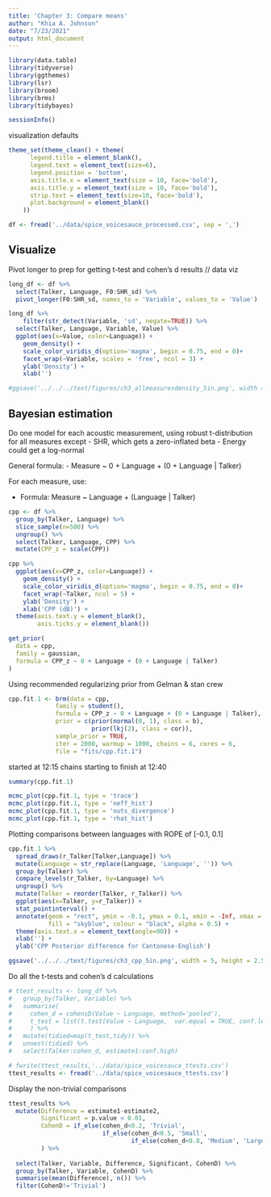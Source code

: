 ```yaml
---
title: 'Chapter 3: Compare means'
author: "Khia A. Johnson"
date: "7/23/2021"
output: html_document
---
```


```r
library(data.table)
library(tidyverse)
library(ggthemes)
library(lsr)
library(broom)
library(brms)
library(tidybayes)

sessionInfo()
```

visualization defaults
```r
theme_set(theme_clean() + theme(
      legend.title = element_blank(),
      legend.text = element_text(size=6),
      legend.position = 'bottom',
      axis.title.x = element_text(size = 10, face='bold'),
      axis.title.y = element_text(size = 10, face='bold'),
      strip.text = element_text(size=10, face='bold'),
      plot.background = element_blank()
    ))
```


```r
df <- fread('../data/spice_voicesauce_processed.csv', sep = ',') 
```

## Visualize

Pivot longer to prep for getting t-test and cohen's d results // data viz
```r
long_df <- df %>%
  select(Talker, Language, F0:SHR_sd) %>%
  pivot_longer(F0:SHR_sd, names_to = 'Variable', values_to = 'Value')
```

```r
long_df %>%
    filter(str_detect(Variable, 'sd', negate=TRUE)) %>%
  select(Talker, Language, Variable, Value) %>%
  ggplot(aes(x=Value, color=Language)) +
    geom_density() +
    scale_color_viridis_d(option='magma', begin = 0.75, end = 0)+
    facet_wrap(~Variable, scales = 'free', ncol = 3) +
    ylab('Density') +
    xlab('')

#ggsave('../../../text/figures/ch3_allmeasuresdensity_5in.png', width = 5, height = 6.5)

```


## Bayesian estimation

Do one model for each acoustic measurement, using robust t-distribution for all measures except 
- SHR, which gets a zero-inflated beta
- Energy could get a log-normal

General formula:
- Measure ~ 0 + Language + (0 + Language | Talker)

For each measure, use:

- Formula: Measure ~ Language + (Language | Talker)

```r
cpp <- df %>%
  group_by(Talker, Language) %>%
  slice_sample(n=500) %>%
  ungroup() %>%
  select(Talker, Language, CPP) %>%
  mutate(CPP_z = scale(CPP))

```

```r
cpp %>%
  ggplot(aes(x=CPP_z, color=Language)) +
    geom_density() +
    scale_color_viridis_d(option='magma', begin = 0.75, end = 0)+
    facet_wrap(~Talker, ncol = 5) +
    ylab('Density') +
    xlab('CPP (dB)') +
  theme(axis.text.y = element_blank(),
        axis.ticks.y = element_blank())
```

```r
get_prior(
  data = cpp, 
  family = gaussian,
  formula = CPP_z ~ 0 + Language + (0 + Language | Talker)
)
```


Using recommended regularizing prior from Gelman & stan crew
```r
cpp.fit.1 <- brm(data = cpp, 
             family = student(),
             formula = CPP_z ~ 0 + Language + (0 + Language | Talker),
             prior = c(prior(normal(0, 1), class = b),
                       prior(lkj(2), class = cor)),
             sample_prior = TRUE,
             iter = 2000, warmup = 1000, chains = 6, cores = 6, 
             file = "fits/cpp.fit.1")
```

started at 12:15
chains starting to finish at 12:40

```r
summary(cpp.fit.1)
```


```r
mcmc_plot(cpp.fit.1, type = 'trace')
mcmc_plot(cpp.fit.1, type = 'neff_hist')
mcmc_plot(cpp.fit.1, type = 'nuts_divergence')
mcmc_plot(cpp.fit.1, type = 'rhat_hist')
```

Plotting comparisons between languages with ROPE of [-0.1, 0.1]
```r
cpp.fit.1 %>%
  spread_draws(r_Talker[Talker,Language]) %>%
  mutate(Language = str_replace(Language, 'Language', '')) %>%
  group_by(Talker) %>%
  compare_levels(r_Talker, by=Language) %>%
  ungroup() %>%
  mutate(Talker = reorder(Talker, r_Talker)) %>%
  ggplot(aes(x=Talker, y=r_Talker)) + 
  stat_pointinterval() + 
  annotate(geom = "rect", ymin = -0.1, ymax = 0.1, xmin = -Inf, xmax = Inf,
           fill = "skyblue", colour = "black", alpha = 0.5) +
  theme(axis.text.x = element_text(angle=90)) +
  xlab('') +
  ylab('CPP Posterior difference for Cantonese-English')

ggsave('../../../text/figures/ch3_cpp_5in.png', width = 5, height = 2.5)

```



Do all the t-tests and cohen's d calculations
```r
# ttest_results <- long_df %>%
#   group_by(Talker, Variable) %>%
#   summarise(
#     cohen_d = cohensD(Value ~ Language, method='pooled'),
#     t_test = list(t.test(Value ~ Language,  var.equal = TRUE, conf.level = 0.95))
#     ) %>%
#   mutate(tidied=map(t_test,tidy)) %>%
#   unnest(tidied) %>%
#   select(Talker:cohen_d, estimate1:conf.high)

# fwrite(ttest_results,'../data/spice_voicesauce_ttests.csv')
ttest_results <- fread('../data/spice_voicesauce_ttests.csv')

```


Display the non-trivial comparisons
```r
ttest_results %>%
  mutate(Difference = estimate1-estimate2,
         Significant = p.value < 0.01,
         CohenD = if_else(cohen_d<0.2, 'Trivial', 
                          if_else(cohen_d<0.5, 'Small', 
                                  if_else(cohen_d<0.8, 'Medium', 'Large')))
         ) %>%
  
  select(Talker, Variable, Difference, Significant, CohenD) %>%
  group_by(Talker, Variable, CohenD) %>%
  summarise(mean(Difference), n()) %>%
  filter(CohenD!='Trivial')
```

